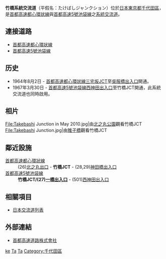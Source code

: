 {{日本公路設施
|設施名稱 = 竹橋系統交流道
|色 = 
|圖像 =
|pxl =
|圖像簡介 =
|公路名稱1 = [[首都高速都心環狀線|首都高速都心環狀線]]
|IC編號1 = 
|收費站編號1 = 
|記號1 =
|起點1 = [[江戶橋系統交流道|江戶橋系統交流道]]
|距離1 = 11.6
|上一設施1 = [[北之丸出口|北之丸出口]]
|上一設施距離1 = 0.3 
|下一設施1 = [[神田橋出入口|神田橋出入口]]
|下一設施距離1 = 0.6
|公路名稱2 = [[首都高速5號池袋線|首都高速5號池袋線]]
|IC編號2 = 
|收費站編號2 =
|記號2 = 
|起點2 = 竹橋系統交流道
|距離2 = 0.0
|上一設施2 = 
|上一設施距離2 = 
|下一設施2 = [[一橋出入口|一橋出入口]]
|下一設施距離2 = 0.1
|連接道路 = 
|啟用日期 = 1967年3月30日
|停用日期 = 
|流量 =
|智能IC = 
|上行營業時間 = 
|上行油站 = 
|上行油站營業時間 = 
|下行營業時間 = 
|下行油站 = 
|下行油站營業時間 = 
|郵政編碼 = 
|所在地 = {{JPN}}[[東京都|東京都]][[千代田區|千代田區]]
|坐標 = 
|備註 = 
}}
'''竹橋系統交流道'''（平假名：たけばしジャンクション）位於[[日本|日本]][[東京都|東京都]][[千代田區|千代田區]]，是[[首都高速都心環狀線|首都高速都心環狀線]]與[[首都高速5號池袋線|首都高速5號池袋線]]之[[系統交流道|系統交流道]]。

== 連接道路 ==
*[[首都高速都心環狀線|首都高速都心環狀線]]
*[[首都高速5號池袋線|首都高速5號池袋線]]

== 历史 ==
* 1964年8月2日 - [[首都高速都心環狀線|首都高速都心環狀線]][[三宅坂JCT|三宅坂JCT]]至[[吳服橋出入口|吳服橋出入口]]開通。
* 1967年3月30日 - [[首都高速5號池袋線|首都高速5號池袋線]][[西神田出入口|西神田出入口]]至竹橋JCT開通，此系統交流道也同時啟用。

== 相片 ==
<gallery>
File:Takebashi Junction in May 2010.jpg|由[[北之丸公園|北之丸公園]]觀看竹橋JCT
File:Takebashi Junction.jpg|由[[雉子橋|雉子橋]]觀看竹橋JCT
</gallery>

== 鄰近設施 ==
; [[首都高速都心環狀線|首都高速都心環狀線]]
: (26)[[北之丸出口|北之丸出口]] - '''竹橋JCT''' - (28,29)[[神田橋出入口|神田橋出入口]]
; [[首都高速5號池袋線|首都高速5號池袋線]]
: '''竹橋JCT/(27)[[一橋出入口|一橋出入口]]''' - (501)[[西神田出入口|西神田出入口]]

== 相關項目 ==
* [[日本交流道列表|日本交流道列表]]

== 外部連結 ==
*[https://web.archive.org/web/20120212185421/http://www.shutoko.jp/ 首都高速道路株式會社]{{ja}}

{{首都高速都心環狀線}}
{{首都高速5號池袋線}}
{{DEFAULTSORT:Takebashi Junction}}
[[Category:日本系統交流道_Ta|ke]]
[[Category:東京都交流道|Ta]]
[[Category:首都高速道路系統交流道|Ta]]
[[Category:千代田區|Category:千代田區]]